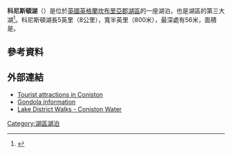 {{Infobox lake
 | lake_name = 科尼斯頓湖<br>Coniston Water
 | image = Coniston_Water_from_Holme_Fell.jpg
 | caption_lake = 從北面{{convert|1.5|mi|km}}的{{link-en|霍姆山|Holme Fell}}所見的科尼斯頓湖
 | image_bathymetry = 
 | caption_bathymetry = 
 | location = [[坎布里亞郡|坎布里亞郡]][[湖区|湖区]]
 | coords = {{coord|54|21|N|3|04|W|region:GB_type:waterbody|display=inline,title}}
 | type = 
 | inflow = 
 | outflow = {{link-en|克雷克河|River Crake}}
 | catchment = 
 | basin_countries = 英國
 | length = {{convert|8.8|km|mi|1|abbr=on}}
 | width = {{convert|793|m|mi|2|abbr=on}}
 | area = 4.7 km<sup>2</sup>
 | depth = {{convert|24.1|m|ft|1|abbr=on}}
 | max-depth = {{convert|56.1|m|ft|1|abbr=on}}
 | volume = 113.3 x 10<sup>6</sup> m³
 | residence_time = 340日
 | shore = 20.2 km
 | elevation = 43.6 m
 | islands = 2：{{link-en|皮爾島 (坎布里亞郡)|Peel Island, Cumbria|皮爾島}}、橡樹島；1局部：（在高水位）杉島
 | cities = 
}}

'''科尼斯頓湖'''（{{lang-en|Coniston Water}}）是位於[[英國|英國]][[英格蘭|英格蘭]][[坎布里亞郡|坎布里亞郡]][[湖區|湖區]]的一座湖泊，也是湖區的第三大湖<ref name="Waterscape">{{cite web |url=http://www.waterscape.com/canals-and-rivers/coniston-water |title=Waterscape - Coniston Water |publisher=[[Waterscape|Waterscape]] |access-date=2015-03-20 |archive-url=https://web.archive.org/web/20120320060653/http://www.waterscape.com/canals-and-rivers/coniston-water |archive-date=2012-03-20 |dead-url=yes }}</ref>。科尼斯頓湖長5英里（8公里），寬半英里（800米），最深處有56米，面積是{{convert|1.89|sqmi|km2}}。

==參考資料==
{{reflist|33em}}
==外部連結==
{{Commonscat|Coniston Water|科尼斯頓湖}}
*[http://www.ukattraction.com/cumbria+lake-district/coniston.html Tourist attractions in Coniston] {{Wayback|url=http://www.ukattraction.com/cumbria+lake-district/coniston.html |date=20071012024123 }}
*[https://web.archive.org/web/20150402143235/http://www.lakedistrictletsgo.co.uk/attractions/attractions_pages/gondola.html Gondola information]
*[https://web.archive.org/web/20150402165740/http://www.lakedistrictwalks.net/coniston/ Lake District Walks - Coniston Water]
[[Category:湖區湖泊|Category:湖區湖泊]]